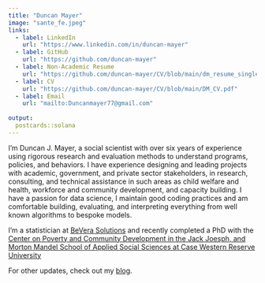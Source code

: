 ```yaml
---
title: "Duncan Mayer"
image: "sante_fe.jpeg"
links:
  - label: LinkedIn
    url: "https://www.linkedin.com/in/duncan-mayer"
  - label: GitHub
    url: "https://github.com/duncan-mayer"
  - label: Non-Academic Resume
    url: "https://github.com/duncan-mayer/CV/blob/main/dm_resume_single.pdf"
  - label: CV
    url: "https://github.com/duncan-mayer/CV/blob/main/DM_CV.pdf"
  - label: Email
    url: "mailto:Duncanmayer77@gmail.com"
    
output:
  postcards::solana
---
```


I'm Duncan J. Mayer, a social scientist with over six years of experience using rigorous research and evaluation methods to understand programs, policies, and behaviors. I have experience designing and leading projects with academic, government, and private sector stakeholders, in research, consulting, and technical assistance in such areas as child welfare and health, workforce and community development, and capacity building. I have a passion for data science, I maintain good coding practices and am comfortable building, evaluating, and interpreting everything from well known algorithms to bespoke models. 

I'm a statistician at [BeVera Solutions](https://www.beverasolutions.com/) and recently completed a PhD with the [Center on Poverty and Community Development in the Jack Joesph, and Morton Mandel School of Applied Social Sciences at Case Western Reserve University](https://case.edu/socialwork/povertycenter/)

For other updates, check out my [blog](https://duncanjmayer.netlify.app/). 


